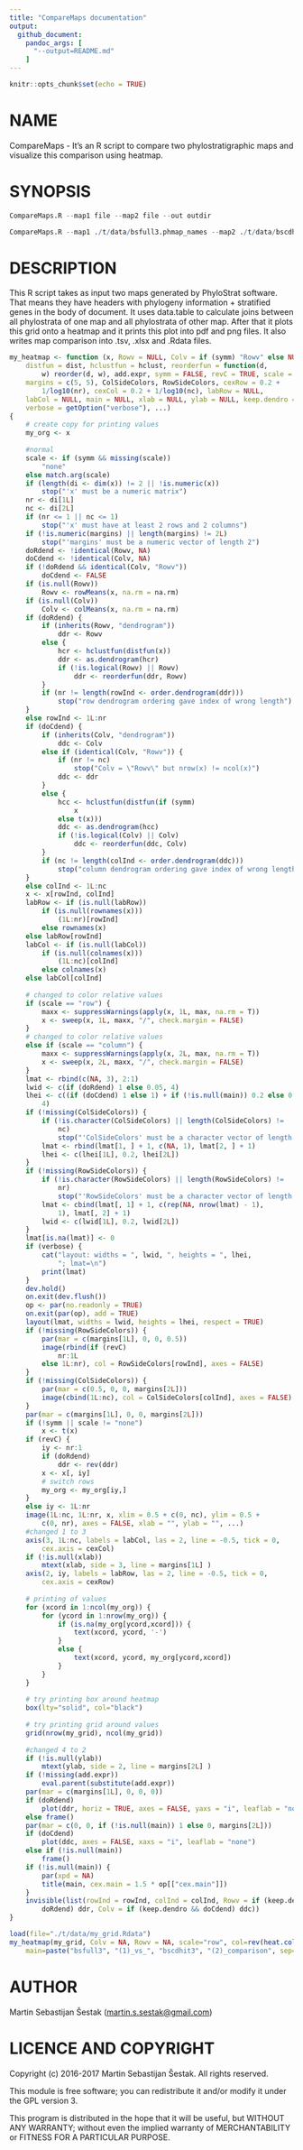 ```yaml
---
title: "CompareMaps documentation"
output: 
  github_document:
    pandoc_args: [
      "--output=README.md"
    ]
---
```


```r
knitr::opts_chunk$set(echo = TRUE)
```
# NAME


CompareMaps - It's an R script to compare two phylostratigraphic maps and visualize this comparison using heatmap.


# SYNOPSIS

```r

CompareMaps.R --map1 file --map2 file --out outdir

CompareMaps.R --map1 ./t/data/bsfull3.phmap_names --map2 ./t/data/bscdhit3.phmap_names --out ./t/data/
```

# DESCRIPTION
This R script takes as input two maps generated by PhyloStrat software. That means they have headers with phylogeny information + stratified genes in the body of document.
It uses data.table to calculate joins between all phylostrata of one map and all phylostrata of other map.
After that it plots this grid onto a heatmap and it prints this plot into pdf and png files.
It also writes map comparison into .tsv, .xlsx and .Rdata files.

```r
my_heatmap <- function (x, Rowv = NULL, Colv = if (symm) "Rowv" else NULL, 
    distfun = dist, hclustfun = hclust, reorderfun = function(d, 
        w) reorder(d, w), add.expr, symm = FALSE, revC = TRUE, scale = c("row", "column", "none"), na.rm = TRUE, 
    margins = c(5, 5), ColSideColors, RowSideColors, cexRow = 0.2 + 
        1/log10(nr), cexCol = 0.2 + 1/log10(nc), labRow = NULL, 
    labCol = NULL, main = NULL, xlab = NULL, ylab = NULL, keep.dendro = FALSE, 
    verbose = getOption("verbose"), ...) 
{
    # create copy for printing values
    my_org <- x
    
    #normal
    scale <- if (symm && missing(scale)) 
        "none"
    else match.arg(scale)
    if (length(di <- dim(x)) != 2 || !is.numeric(x)) 
        stop("'x' must be a numeric matrix")
    nr <- di[1L]
    nc <- di[2L]
    if (nr <= 1 || nc <= 1) 
        stop("'x' must have at least 2 rows and 2 columns")
    if (!is.numeric(margins) || length(margins) != 2L) 
        stop("'margins' must be a numeric vector of length 2")
    doRdend <- !identical(Rowv, NA)
    doCdend <- !identical(Colv, NA)
    if (!doRdend && identical(Colv, "Rowv")) 
        doCdend <- FALSE
    if (is.null(Rowv)) 
        Rowv <- rowMeans(x, na.rm = na.rm)
    if (is.null(Colv)) 
        Colv <- colMeans(x, na.rm = na.rm)
    if (doRdend) {
        if (inherits(Rowv, "dendrogram")) 
            ddr <- Rowv
        else {
            hcr <- hclustfun(distfun(x))
            ddr <- as.dendrogram(hcr)
            if (!is.logical(Rowv) || Rowv) 
                ddr <- reorderfun(ddr, Rowv)
        }
        if (nr != length(rowInd <- order.dendrogram(ddr))) 
            stop("row dendrogram ordering gave index of wrong length")
    }
    else rowInd <- 1L:nr
    if (doCdend) {
        if (inherits(Colv, "dendrogram")) 
            ddc <- Colv
        else if (identical(Colv, "Rowv")) {
            if (nr != nc) 
                stop("Colv = \"Rowv\" but nrow(x) != ncol(x)")
            ddc <- ddr
        }
        else {
            hcc <- hclustfun(distfun(if (symm) 
                x
            else t(x)))
            ddc <- as.dendrogram(hcc)
            if (!is.logical(Colv) || Colv) 
                ddc <- reorderfun(ddc, Colv)
        }
        if (nc != length(colInd <- order.dendrogram(ddc))) 
            stop("column dendrogram ordering gave index of wrong length")
    }
    else colInd <- 1L:nc
    x <- x[rowInd, colInd]
    labRow <- if (is.null(labRow)) 
        if (is.null(rownames(x))) 
            (1L:nr)[rowInd]
        else rownames(x)
    else labRow[rowInd]
    labCol <- if (is.null(labCol)) 
        if (is.null(colnames(x))) 
            (1L:nc)[colInd]
        else colnames(x)
    else labCol[colInd]
    
    # changed to color relative values
    if (scale == "row") {
        maxx <- suppressWarnings(apply(x, 1L, max, na.rm = T))
        x <- sweep(x, 1L, maxx, "/", check.margin = FALSE)
    }
    # changed to color relative values
    else if (scale == "column") {
        maxx <- suppressWarnings(apply(x, 2L, max, na.rm = T))
        x <- sweep(x, 2L, maxx, "/", check.margin = FALSE)
    }
    lmat <- rbind(c(NA, 3), 2:1)
    lwid <- c(if (doRdend) 1 else 0.05, 4)
    lhei <- c((if (doCdend) 1 else 1) + if (!is.null(main)) 0.2 else 0, 
        4)
    if (!missing(ColSideColors)) {
        if (!is.character(ColSideColors) || length(ColSideColors) != 
            nc) 
            stop("'ColSideColors' must be a character vector of length ncol(x)")
        lmat <- rbind(lmat[1, ] + 1, c(NA, 1), lmat[2, ] + 1)
        lhei <- c(lhei[1L], 0.2, lhei[2L])
    }
    if (!missing(RowSideColors)) {
        if (!is.character(RowSideColors) || length(RowSideColors) != 
            nr) 
            stop("'RowSideColors' must be a character vector of length nrow(x)")
        lmat <- cbind(lmat[, 1] + 1, c(rep(NA, nrow(lmat) - 1), 
            1), lmat[, 2] + 1)
        lwid <- c(lwid[1L], 0.2, lwid[2L])
    }
    lmat[is.na(lmat)] <- 0
    if (verbose) {
        cat("layout: widths = ", lwid, ", heights = ", lhei, 
            "; lmat=\n")
        print(lmat)
    }
    dev.hold()
    on.exit(dev.flush())
    op <- par(no.readonly = TRUE)
    on.exit(par(op), add = TRUE)
    layout(lmat, widths = lwid, heights = lhei, respect = TRUE)
    if (!missing(RowSideColors)) {
        par(mar = c(margins[1L], 0, 0, 0.5))
        image(rbind(if (revC) 
            nr:1L
        else 1L:nr), col = RowSideColors[rowInd], axes = FALSE)
    }
    if (!missing(ColSideColors)) {
        par(mar = c(0.5, 0, 0, margins[2L]))
        image(cbind(1L:nc), col = ColSideColors[colInd], axes = FALSE)
    }
    par(mar = c(margins[1L], 0, 0, margins[2L]))
    if (!symm || scale != "none") 
        x <- t(x)
    if (revC) {
        iy <- nr:1
        if (doRdend) 
            ddr <- rev(ddr)
        x <- x[, iy]
        # switch rows
        my_org <- my_org[iy,]
    }
    else iy <- 1L:nr
    image(1L:nc, 1L:nr, x, xlim = 0.5 + c(0, nc), ylim = 0.5 + 
        c(0, nr), axes = FALSE, xlab = "", ylab = "", ...)
    #changed 1 to 3
    axis(3, 1L:nc, labels = labCol, las = 2, line = -0.5, tick = 0, 
        cex.axis = cexCol)
    if (!is.null(xlab)) 
        mtext(xlab, side = 3, line = margins[1L] )
    axis(2, iy, labels = labRow, las = 2, line = -0.5, tick = 0, 
        cex.axis = cexRow)
    
    # printing of values
    for (xcord in 1:ncol(my_org)) {
        for (ycord in 1:nrow(my_org)) {
            if (is.na(my_org[ycord,xcord])) {
                text(xcord, ycord, '-')
            }
            else {
                text(xcord, ycord, my_org[ycord,xcord])
            }
        }
    }
            
    # try printing box around heatmap
    box(lty="solid", col="black")
    
    # try printing grid around values
    grid(nrow(my_grid), ncol(my_grid))
    
    #changed 4 to 2
    if (!is.null(ylab)) 
        mtext(ylab, side = 2, line = margins[2L] )
    if (!missing(add.expr)) 
        eval.parent(substitute(add.expr))
    par(mar = c(margins[1L], 0, 0, 0))
    if (doRdend) 
        plot(ddr, horiz = TRUE, axes = FALSE, yaxs = "i", leaflab = "none")
    else frame()
    par(mar = c(0, 0, if (!is.null(main)) 1 else 0, margins[2L]))
    if (doCdend) 
        plot(ddc, axes = FALSE, xaxs = "i", leaflab = "none")
    else if (!is.null(main)) 
        frame()
    if (!is.null(main)) {
        par(xpd = NA)
        title(main, cex.main = 1.5 * op[["cex.main"]])
    }
    invisible(list(rowInd = rowInd, colInd = colInd, Rowv = if (keep.dendro && 
        doRdend) ddr, Colv = if (keep.dendro && doCdend) ddc))
}
```


```r
load(file="./t/data/my_grid.Rdata")
my_heatmap(my_grid, Colv = NA, Rowv = NA, scale="row", col=rev(heat.colors(20)),
    main=paste("bsfull3", "(1)_vs_", "bscdhit3", "(2)_comparison", sep=""), xlab="bscdhit3", ylab="bsfull3")
```

# AUTHOR

Martin Sebastijan Šestak (<martin.s.sestak@gmail.com>)

# LICENCE AND COPYRIGHT

Copyright (c) 2016-2017 Martin Sebastijan Šestak. All rights reserved.

This module is free software; you can redistribute it and/or
modify it under the GPL version 3.

This program is distributed in the hope that it will be useful,
but WITHOUT ANY WARRANTY; without even the implied warranty of
MERCHANTABILITY or FITNESS FOR A PARTICULAR PURPOSE. 
